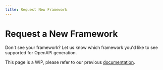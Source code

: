 ```yaml
---
title: Request New Framework
---
```


# Request a New Framework

Don't see your framework? Let us know which framework you'd like to see supported for OpenAPI generation.

<Warning>This page is a WIP, please refer to our previous [documentation](https://buildwithfern.com/learn/api-definition/openapi/overview).</Warning> 